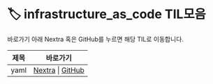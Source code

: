 
# 🏷️ infrastructure_as_code TIL모음

바로가기 아래 Nextra 혹은 GitHub를 누르면 해당 TIL로 이동합니다.

<LabelIcons />

| 제목 | 바로가기 |
|------|----------|
| yaml | [Nextra](/til/til-2025/til-07/08-yaml) \| [GitHub](https://github.com/MinHyeok-lee1/TIL/blob/main/2025/07/08-yaml.md) |
